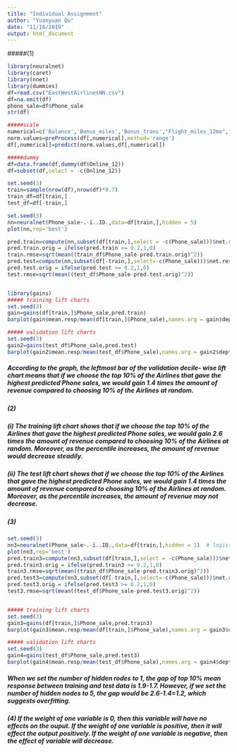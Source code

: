 ---
title: "Individual Assignment"
author: "Yuanyuan Qu"
date: "11/16/2019"
output: html_document
---
#####(1)
```{r}
library(neuralnet)
library(caret)
library(nnet)
library(dummies)
df=read.csv("EastWestAirlinesNN.csv")
df=na.omit(df)
phone_sale=df$Phone_sale
str(df)

#####scale
numerical=c('Balance','Bonus_miles','Bonus_trans',"Flight_miles_12mo","Flight_trans_12")
norm.values=preProcess(df[,numerical],method='range')
df[,numerical]=predict(norm.values,df[,numerical])

```

```{r}
#####dummy  
df=data.frame(df,dummy(df$Online_12))
df=subset(df,select = -c(Online_12))
```


```{r}
set.seed(3)
train=sample(nrow(df),nrow(df)*0.7)
train_df=df[train,]
test_df=df[-train,]
```

```{r}
set.seed(3)
nn=neuralnet(Phone_sale~.-ï..ID.,data=df[train,],hidden = 5)
plot(nn,rep='best')

pred.train=compute(nn,subset(df[train,],select = -c(Phone_sale)))$net.result
pred.train.orig = ifelse(pred.train >= 0.2,1,0)
train.rmse=sqrt(mean((train_df$Phone_sale-pred.train.orig)^2))
pred.test=compute(nn,subset(df[-train,],select=-c(Phone_sale)))$net.result
pred.test.orig = ifelse(pred.test >= 0.2,1,0)
test.rmse=sqrt(mean((test_df$Phone_sale-pred.test.orig)^2))


library(gains)
##### training lift charts
set.seed(3)
gain=gains(df[train,]$Phone_sale,pred.train)
barplot(gain$mean.resp/mean(df[train,]$Phone_sale),names.arg = gain$depth,xlab='Percentile',ylab='Mean Response',main='Decile-wise lift chart for training')

##### validation lift charts
set.seed(3)
gain2=gains(test_df$Phone_sale,pred.test)
barplot(gain2$mean.resp/mean(test_df$Phone_sale),names.arg = gain2$depth,xlab='Percentile',ylab='Mean Response',main='Decile-wise lift chart for validation')

```
##### According to the graph, the leftmost bar of the validation decile- wise lift chart means that if we choose the top 10% of the Airlines that gave the highest predicted Phone sales, we would gain 1.4 times the amount of revenue compared to choosing 10% of the Airlines at random.

##### (2)
##### (i) The training lift chart shows that if we choose the top 10% of the Airlines that gave the highest predicted Phone sales, we would gain 2.6 times the amount of revenue compared to choosing 10% of the Airlines at random. Moreover, as the percentile increases, the amount of revenue would decrease steadily.
##### (ii) The test lift chart shows that if we choose the top 10% of the Airlines that gave the highest predicted Phone sales, we would gain 1.4 times the amount of revenue compared to choosing 10% of the Airlines at random. Moreover, as the percentile increases, the amount of revenue may not decrease.

##### (3)
```{r}
set.seed(3)
nn3=neuralnet(Phone_sale~.-ï..ID.,data=df[train,],hidden = 1)  # logistic function
plot(nn3,rep='best')
pred.train3=compute(nn3,subset(df[train,],select = -c(Phone_sale)))$net.result
pred.train3.orig = ifelse(pred.train3 >= 0.2,1,0) 
train3.rmse=sqrt(mean((train_df$Phone_sale-pred.train3.orig)^2))
pred.test3=compute(nn3,subset(df[-train,],select=-c(Phone_sale)))$net.result
pred.test3.orig = ifelse(pred.test3 >= 0.2,1,0)
test3.rmse=sqrt(mean((test_df$Phone_sale-pred.test3.orig)^2))


##### training lift charts
set.seed(3)
gain3=gains(df[train,]$Phone_sale,pred.train3)
barplot(gain3$mean.resp/mean(df[train,]$Phone_sale),names.arg = gain3$depth,xlab='Percentile',ylab='Mean Response',main='Decile-wise lift chart for training')

##### validation lift charts
set.seed(3)
gain4=gains(test_df$Phone_sale,pred.test3)
barplot(gain4$mean.resp/mean(test_df$Phone_sale),names.arg = gain4$depth,xlab='Percentile',ylab='Mean Response',main='Decile-wise lift chart for validation')
```
##### When we set the number of hidden rodes to 1, the gap of top 10% mean response between training and test data is 1.9-1.7. However, if we set the number of hidden nodes to 5, the gap would be 2.6-1.4=1.2, which suggests overfitting. 

##### (4) If the weight of one variable is 0, then this variable will have no effects on the ouput. If the weight of one variable is positive, then it will effect the output positively. If the weight of one variable is negative, then the effect of variable will decrease. 
